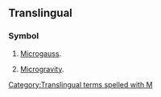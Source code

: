 {{also|µg}}

==Translingual==

===Symbol===
{{head|mul|symbol}}

# {{lb|mul|physics}} [[microgauss|Microgauss]].
# {{lb|mul|physics}} [[microgravity|Microgravity]].

[[Category:Translingual terms spelled with Μ]]